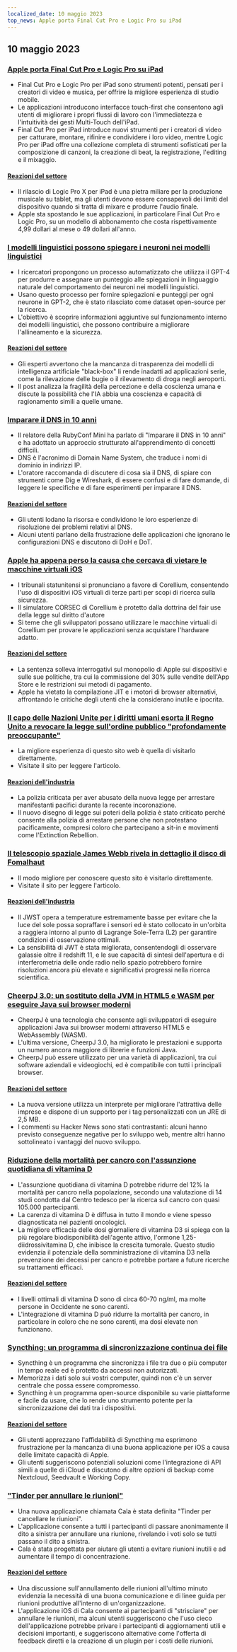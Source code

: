 ```yaml
---
localized_date: 10 maggio 2023
top_news: Apple porta Final Cut Pro e Logic Pro su iPad
---
```




<CallToAction />

<Steps>

## 10 maggio 2023

### [Apple porta Final Cut Pro e Logic Pro su iPad](https://www.apple.com/newsroom/2023/05/apple-brings-final-cut-pro-and-logic-pro-to-ipad/)

- Final Cut Pro e Logic Pro per iPad sono strumenti potenti, pensati per i creatori di video e musica, per offrire la migliore esperienza di studio mobile.
- Le applicazioni introducono interfacce touch-first che consentono agli utenti di migliorare i propri flussi di lavoro con l'immediatezza e l'intuitività dei gesti Multi-Touch dell'iPad.
- Final Cut Pro per iPad introduce nuovi strumenti per i creatori di video per catturare, montare, rifinire e condividere i loro video, mentre Logic Pro per iPad offre una collezione completa di strumenti sofisticati per la composizione di canzoni, la creazione di beat, la registrazione, l'editing e il mixaggio.

#### [Reazioni del settore](http://news.ycombinator.com/item?id=35873732)

- Il rilascio di Logic Pro X per iPad è una pietra miliare per la produzione musicale su tablet, ma gli utenti devono essere consapevoli dei limiti del dispositivo quando si tratta di mixare e produrre l'audio finale.
- Apple sta spostando le sue applicazioni, in particolare Final Cut Pro e Logic Pro, su un modello di abbonamento che costa rispettivamente 4,99 dollari al mese o 49 dollari all'anno.

### [I modelli linguistici possono spiegare i neuroni nei modelli linguistici](https://openai.com/research/language-models-can-explain-neurons-in-language-models)

- I ricercatori propongono un processo automatizzato che utilizza il GPT-4 per produrre e assegnare un punteggio alle spiegazioni in linguaggio naturale del comportamento dei neuroni nei modelli linguistici.
- Usano questo processo per fornire spiegazioni e punteggi per ogni neurone in GPT-2, che è stato rilasciato come dataset open-source per la ricerca.
- L'obiettivo è scoprire informazioni aggiuntive sul funzionamento interno dei modelli linguistici, che possono contribuire a migliorare l'allineamento e la sicurezza.

#### [Reazioni del settore](http://news.ycombinator.com/item?id=35877402)

- Gli esperti avvertono che la mancanza di trasparenza dei modelli di intelligenza artificiale "black-box" li rende inadatti ad applicazioni serie, come la rilevazione delle bugie o il rilevamento di droga negli aeroporti.
- Il post analizza la fragilità della percezione e della coscienza umana e discute la possibilità che l'IA abbia una coscienza e capacità di ragionamento simili a quelle umane.

### [Imparare il DNS in 10 anni](https://jvns.ca/blog/2023/05/08/new-talk-learning-dns-in-10-years/)

- Il relatore della RubyConf Mini ha parlato di "Imparare il DNS in 10 anni" e ha adottato un approccio strutturato all'apprendimento di concetti difficili.
- DNS è l'acronimo di Domain Name System, che traduce i nomi di dominio in indirizzi IP.
- L'oratore raccomanda di discutere di cosa sia il DNS, di spiare con strumenti come Dig e Wireshark, di essere confusi e di fare domande, di leggere le specifiche e di fare esperimenti per imparare il DNS.

#### [Reazioni del settore](http://news.ycombinator.com/item?id=35870654)

- Gli utenti lodano la risorsa e condividono le loro esperienze di risoluzione dei problemi relativi al DNS.
- Alcuni utenti parlano della frustrazione delle applicazioni che ignorano le configurazioni DNS e discutono di DoH e DoT.

### [Apple ha appena perso la causa che cercava di vietare le macchine virtuali iOS](https://www.techradar.com/news/apple-just-lost-its-lawsuit-trying-to-ban-ios-virtual-machines)

- I tribunali statunitensi si pronunciano a favore di Corellium, consentendo l'uso di dispositivi iOS virtuali di terze parti per scopi di ricerca sulla sicurezza.
- Il simulatore CORSEC di Corellium è protetto dalla dottrina del fair use della legge sul diritto d'autore
- Si teme che gli sviluppatori possano utilizzare le macchine virtuali di Corellium per provare le applicazioni senza acquistare l'hardware adatto.

#### [Reazioni del settore](http://news.ycombinator.com/item?id=35880466)

- La sentenza solleva interrogativi sul monopolio di Apple sui dispositivi e sulle sue politiche, tra cui la commissione del 30% sulle vendite dell'App Store e le restrizioni sui metodi di pagamento.
- Apple ha vietato la compilazione JIT e i motori di browser alternativi, affrontando le critiche degli utenti che la considerano inutile e ipocrita.

### [Il capo delle Nazioni Unite per i diritti umani esorta il Regno Unito a revocare la legge sull'ordine pubblico "profondamente preoccupante"](https://www.ohchr.org/en/press-releases/2023/04/un-human-rights-chief-urges-uk-reverse-deeply-troubling-public-order-bill)

- La migliore esperienza di questo sito web è quella di visitarlo direttamente.
- Visitate il sito per leggere l'articolo.

#### [Reazioni dell'industria](http://news.ycombinator.com/item?id=35871394)

- La polizia criticata per aver abusato della nuova legge per arrestare manifestanti pacifici durante la recente incoronazione.
- Il nuovo disegno di legge sui poteri della polizia è stato criticato perché consente alla polizia di arrestare persone che non protestano pacificamente, compresi coloro che partecipano a sit-in e movimenti come l'Extinction Rebellion.

### [Il telescopio spaziale James Webb rivela in dettaglio il disco di Fomalhaut](https://skyandtelescope.org/astronomy-news/the-james-webb-space-telescope-reveals-fomalhauts-disk-in-unprecedented-detail/)

- Il modo migliore per conoscere questo sito è visitarlo direttamente.
- Visitate il sito per leggere l'articolo.

#### [Reazioni dell'industria](http://news.ycombinator.com/item?id=35874704)

- Il JWST opera a temperature estremamente basse per evitare che la luce del sole possa sopraffare i sensori ed è stato collocato in un'orbita a raggiera intorno al punto di Lagrange Sole-Terra (L2) per garantire condizioni di osservazione ottimali.
- La sensibilità di JWT è stata migliorata, consentendogli di osservare galassie oltre il redshift 11, e le sue capacità di sintesi dell'apertura e di interferometria delle onde radio nello spazio potrebbero fornire risoluzioni ancora più elevate e significativi progressi nella ricerca scientifica.

### [CheerpJ 3.0: un sostituto della JVM in HTML5 e WASM per eseguire Java sui browser moderni](https://leaningtech.com/announcing-cheerpj-3-0-a-jvm-replacement-in-html5-and-webassembly-to-run-java-applications-and-applets-on-modern-browsers/)

- CheerpJ è una tecnologia che consente agli sviluppatori di eseguire applicazioni Java sui browser moderni attraverso HTML5 e WebAssembly (WASM).
- L'ultima versione, CheerpJ 3.0, ha migliorato le prestazioni e supporta un numero ancora maggiore di librerie e funzioni Java.
- CheerpJ può essere utilizzato per una varietà di applicazioni, tra cui software aziendali e videogiochi, ed è compatibile con tutti i principali browser.

#### [Reazioni del settore](http://news.ycombinator.com/item?id=35873552)

- La nuova versione utilizza un interprete per migliorare l'attrattiva delle imprese e dispone di un supporto per i tag personalizzati con un JRE di 2,5 MB.
- I commenti su Hacker News sono stati contrastanti: alcuni hanno previsto conseguenze negative per lo sviluppo web, mentre altri hanno sottolineato i vantaggi del nuovo sviluppo.

### [Riduzione della mortalità per cancro con l'assunzione quotidiana di vitamina D](https://www.dkfz.de/en/presse/pressemitteilungen/2023/dkfz-pm-23-27-Reduced-cancer-mortality-with-daily-vitamin-D-intake.php)

- L'assunzione quotidiana di vitamina D potrebbe ridurre del 12% la mortalità per cancro nella popolazione, secondo una valutazione di 14 studi condotta dal Centro tedesco per la ricerca sul cancro con quasi 105.000 partecipanti.
- La carenza di vitamina D è diffusa in tutto il mondo e viene spesso diagnosticata nei pazienti oncologici.
- La migliore efficacia delle dosi giornaliere di vitamina D3 si spiega con la più regolare biodisponibilità dell'agente attivo, l'ormone 1,25-diidrossivitamina D, che inibisce la crescita tumorale. Questo studio evidenzia il potenziale della somministrazione di vitamina D3 nella prevenzione dei decessi per cancro e potrebbe portare a future ricerche su trattamenti efficaci.

#### [Reazioni del settore](http://news.ycombinator.com/item?id=35876062)

- I livelli ottimali di vitamina D sono di circa 60-70 ng/ml, ma molte persone in Occidente ne sono carenti.
- L'integrazione di vitamina D può ridurre la mortalità per cancro, in particolare in coloro che ne sono carenti, ma dosi elevate non funzionano.

### [Syncthing: un programma di sincronizzazione continua dei file](https://syncthing.net/)

- Syncthing è un programma che sincronizza i file tra due o più computer in tempo reale ed è protetto da accessi non autorizzati.
- Memorizza i dati solo sui vostri computer, quindi non c'è un server centrale che possa essere compromesso.
- Syncthing è un programma open-source disponibile su varie piattaforme e facile da usare, che lo rende uno strumento potente per la sincronizzazione dei dati tra i dispositivi.

#### [Reazioni del settore](http://news.ycombinator.com/item?id=35879039)

- Gli utenti apprezzano l'affidabilità di Syncthing ma esprimono frustrazione per la mancanza di una buona applicazione per iOS a causa delle limitate capacità di Apple.
- Gli utenti suggeriscono potenziali soluzioni come l'integrazione di API simili a quelle di iCloud e discutono di altre opzioni di backup come Nextcloud, Seedvault e Working Copy.

### ["Tinder per annullare le riunioni"](https://meetcala.com/)

- Una nuova applicazione chiamata Cala è stata definita "Tinder per cancellare le riunioni".
- L'applicazione consente a tutti i partecipanti di passare anonimamente il dito a sinistra per annullare una riunione, rivelando i voti solo se tutti passano il dito a sinistra.
- Cala è stata progettata per aiutare gli utenti a evitare riunioni inutili e ad aumentare il tempo di concentrazione.

#### [Reazioni del settore](http://news.ycombinator.com/item?id=35868685)

- Una discussione sull'annullamento delle riunioni all'ultimo minuto evidenzia la necessità di una buona comunicazione e di linee guida per riunioni produttive all'interno di un'organizzazione.
- L'applicazione iOS di Cala consente ai partecipanti di "strisciare" per annullare le riunioni, ma alcuni utenti suggeriscono che l'uso cieco dell'applicazione potrebbe privare i partecipanti di aggiornamenti utili e decisioni importanti, e suggeriscono alternative come l'offerta di feedback diretti e la creazione di un plugin per i costi delle riunioni.

</Steps>
